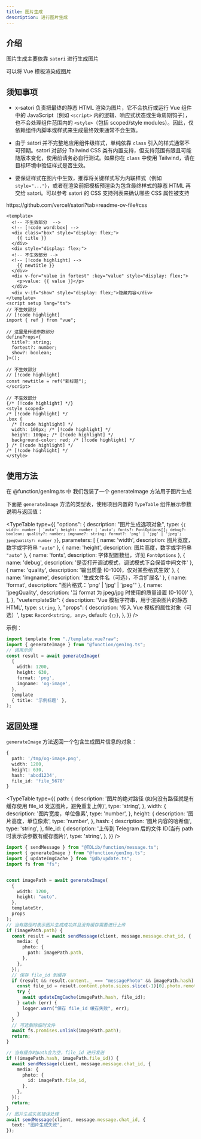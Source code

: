 ```yaml
---
title: 图片生成
description: 进行图片生成
---
```


## 介绍

图片生成主要依靠 `satori` 进行生成图片

可以将 Vue 模板渲染成图片

## 须知事项

- x-satori 负责把最终的静态 HTML 渲染为图片，它不会执行或运行 Vue 组件中的 JavaScript（例如 `<script>` 内的逻辑、响应式状态或生命周期钩子），也不会处理组件范围内的 `<style>`（包括 scoped/style modules）。因此，仅依赖组件内脚本或样式来生成最终效果通常不会生效。

- 由于 satori 并不完整地应用组件级样式，单纯依靠 `class` 引入的样式通常不可预期。satori 对部分 Tailwind CSS 类有内置支持，但支持范围有限且可能随版本变化，使用前请务必自行测试。如果你在 `class` 中使用 Tailwind，请在目标环境中验证样式是否生效。

- 要保证样式在图片中生效，推荐将关键样式写为内联样式（例如 `style="..."`），或者在渲染前把模板预渲染为包含最终样式的静态 HTML 再交给 satori。可以参考 satori 的 CSS 支持列表来确认哪些 CSS 属性被支持

<Callout title="satori 支持的 CSS 列表（参考）">
  https://github.com/vercel/satori?tab=readme-ov-file#css
</Callout>

```vue title="template.vue"
<template>
  <!-- 不生效部分  -->
  <!-- [!code word:box] -->
  <div class="box" style="display: flex;">
    {{ title }}
  </div>
  <div style="display: flex;">
  <!-- 不生效部分 -->
  <!-- [!code highlight] -->
    {{ newtitle }}
  </div>
  <div v-for="value in fortest" :key="value" style="display: flex;">
    <p>value: {{ value }}</p>
  </div>
  <div v-if="show" style="display: flex;">隐藏内容</div>
</template>
<script setup lang="ts">
// 不生效部分
// [!code highlight]
import { ref } from "vue";

// 这里是传递参数部分
defineProps<{
  title?: string;
  fortest?: number;
  show?: boolean;
}>();

// 不生效部分
// [!code highlight]
const newtitle = ref("新标题");
</script>

// 不生效部分
{/* [!code highlight] */}
<style scoped>
/* [!code highlight] */
.box {
  /* [!code highlight] */
  width: 100px; /* [!code highlight] */
  height: 100px; /* [!code highlight] */
  background-color: red; /* [!code highlight] */
} /* [!code highlight] */
/* [!code highlight] */
</style>
```

## 使用方法

在 @function/genImg.ts 中 我们包装了一个 generateImage 方法用于图片生成

下面是 `generateImage` 方法的类型表，使用项目内置的 `TypeTable` 组件展示参数说明与返回值：

<TypeTable
  type={{
    "options": {
      description: "图片生成选项对象",
      type: <code>{`{ width: number | 'auto'; height: number | 'auto'; fonts?: FontOptions[]; debug?: boolean; quality?: number; imgname?: string; format?: 'png' | 'jpg' | 'jpeg'; jpegQuality?: number }`}</code>,
      parameters: [
        { name: 'width', description: <span>图片宽度，数字或字符串 <code>"auto"</code></span> },
        { name: 'height', description: <span>图片高度，数字或字符串 <code>"auto"</code></span> },
        { name: 'fonts', description: <span>字体配置数组，详见 <code>FontOptions</code></span> },
        { name: 'debug', description: '是否打开调试模式，调试模式下会保留中间文件' },
        { name: 'quality', description: '输出质量 (0-100)，仅对某些格式生效' },
        { name: 'imgname', description: '生成文件名（可选），不含扩展名' },
        { name: 'format', description: "图片格式：'png' | 'jpg' | 'jpeg'" },
        { name: 'jpegQuality', description: '当 format 为 jpeg/jpg 时使用的质量设置 (0-100)' },
      ],
    },
    "vuetemplateStr": {
      description: 'Vue 模板字符串，用于渲染图片的静态 HTML',
      type: <code>string</code>,
    },
    "props": {
      description: '传入 Vue 模板的属性对象（可选）',
      type: <code>Record&lt;string, any&gt;</code>,
      default: <code>{`{}`}</code>,
    },
  }}
/>

示例：
<Files>
    <File name="test.ts" />
    <File name="template.vue" />
</Files>

```ts title="test.ts"
import template from "./template.vue?raw";
import { generateImage } from "@function/genImg.ts";
// 调用示例
const result = await generateImage(
  {
    width: 1200,
    height: 630,
    format: 'png',
    imgname: 'og-image',
  },
  template
  { title: '示例标题' },
);

```

## 返回处理

`generateImage` 方法返回一个包含生成图片信息的对象：

```ts
{
  path: '/tmp/og-image.png',
  width: 1200,
  height: 630,
  hash: 'abcd1234',
  file_id: 'file_5678'
}
```
<TypeTable
  type={{
    path: {
      description:
        '图片的绝对路径 (如何没有路径就是有缓存使用 file_id 发送图片，避免重复上传)',
      type: 'string',
    },
    width: {
      description: '图片宽度，单位像素',
      type: 'number',
    },
    height: {
      description: '图片高度，单位像素',
      type: 'number',
    },
    hash: {
      description: '图片内容的哈希值',
      type: 'string',
    },
    file_id: {
      description: '上传到 Telegram 后的文件 ID(当有 path 时表示该参数有缓存图片)',
      type: 'string',
    },
  }}
/>

```ts
import { sendMessage } from "@TDLib/function/message.ts";
import { generateImage } from "@function/genImg.ts";
import { updateImgCache } from "@db/update.ts";
import fs from "fs";


const imagePath = await generateImage(
  {
    width: 1200,
    height: "auto",
  },
  templateStr,
  props
);
// 当有路径时表示图片生成成功并且没有缓存需要进行上传
if (imagePath.path) {
  const result = await sendMessage(client, message.message.chat_id, {
    media: {
      photo: {
        path: imagePath.path,
      },
    },
  });
  // 保存 file_id 到缓存
  if (result && result.content._ === "messagePhoto" && imagePath.hash) {
    const file_id = result.content.photo.sizes.slice(-1)[0].photo.remote.id;
    try {
      await updateImgCache(imagePath.hash, file_id);
    } catch (err) {
      logger.warn("保存 file_id 缓存失败", err);
    }
  }
  // 可选删除临时文件
  await fs.promises.unlink(imagePath.path);
  return;
}

// 当有缓存时path会为空，file_id 进行发送
if ((imagePath.hash, imagePath.file_id)) {
  await sendMessage(client, message.message.chat_id, {
    media: {
      photo: {
        id: imagePath.file_id,
      },
    },
  });
  return;
}
// 图片生成失败错误处理
await sendMessage(client, message.message.chat_id, {
  text: "图片生成失败",
});
```